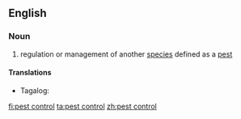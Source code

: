 ==English==

===Noun===
{{wikipedia}}
{{head|en|noun|head=[[pest]] [[control]]}}

# regulation or management of another [[species]] defined as a [[pest]]

====Translations====
{{trans-top|regulation or management of another species defined as a pest}}
* Tagalog: {{t|tl|supil-angol}}
{{trans-mid}}
{{trans-bottom}}

[[fi:pest control]]
[[ta:pest control]]
[[zh:pest control]]